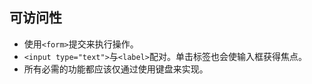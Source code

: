 ## 可访问性

* 使用`<form>`提交来执行操作。
* `<input type="text">`与`<label>`配对。单击标签也会使输入框获得焦点。
* 所有必需的功能都应该仅通过使用键盘来实现。
